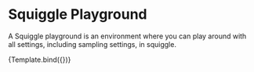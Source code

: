 
<Meta title="Squiggle/SquigglePlayground" component={SquigglePlayground} />


# Squiggle Playground

A Squiggle playground is an environment where you can play around with all settings,
including sampling settings, in squiggle.

<Canvas>
  <Story
    name="Normal"
    args={{
      initialSquiggleString: "normal(5,2)",
      height: 800,
    }}
  >
    {Template.bind({})}
  </Story>
</Canvas>
